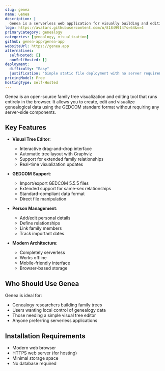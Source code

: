 ```yaml
---
slug: genea
name: Genea
description: |
  Genea is a serverless web application for visually building and editing family trees online. It works with standard GEDCOM genealogy data format and requires no backend server.
logo: https://avatars.githubusercontent.com/u/81849914?s=64&v=4
primaryCategory: genealogy
categories: [genealogy, visualization]
github: genea-app/genea-app
websiteUrl: https://genea.app
alternatives:
  selfHosted: []
  nonSelfHosted: []
deployment:
  difficulty: "Easy"
  justification: "Simple static file deployment with no server requirements"
pricingModel: Free
hostingType: Self-Hosted
---
```


Genea is an open-source family tree visualization and editing tool that runs entirely in the browser. It allows you to create, edit and visualize genealogical data using the GEDCOM standard format without requiring any server-side components.

## Key Features

- **Visual Tree Editor**:
  - Interactive drag-and-drop interface
  - Automatic tree layout with Graphviz
  - Support for extended family relationships
  - Real-time visualization updates
- **GEDCOM Support**:

  - Import/export GEDCOM 5.5.5 files
  - Extended support for same-sex relationships
  - Standard-compliant data format
  - Direct file manipulation

- **Person Management**:

  - Add/edit personal details
  - Define relationships
  - Link family members
  - Track important dates

- **Modern Architecture**:
  - Completely serverless
  - Works offline
  - Mobile-friendly interface
  - Browser-based storage

## Who Should Use Genea

Genea is ideal for:

- Genealogy researchers building family trees
- Users wanting local control of genealogy data
- Those needing a simple visual tree editor
- Anyone preferring serverless applications

## Installation Requirements

- Modern web browser
- HTTPS web server (for hosting)
- Minimal storage space
- No database required
